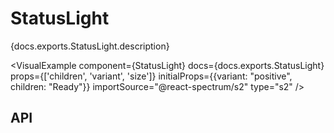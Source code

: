 


# StatusLight

<PageDescription>{docs.exports.StatusLight.description}</PageDescription>

<VisualExample
  component={StatusLight}
  docs={docs.exports.StatusLight}
  props={['children', 'variant', 'size']}
  initialProps={{variant: "positive", children: "Ready"}}
  importSource="@react-spectrum/s2"
  type="s2" />

## API

<PropTable component={docs.exports.StatusLight} links={docs.links} />
